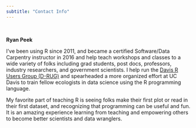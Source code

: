 ```yaml
---
subtitle: "Contact Info"
---
```


<br>

**Ryan Peek**
<br>
<a href="mailto:rapeek@ucdavis.edu"><i class="fa fa-envelope-square" aria-hidden="true"></i></a> 
<a href="https://ryanpeek.github.io/"><i class="fa fa-globe" aria-hidden="true"></i></a>
<a href="https://twitter.com/riverpeek"><i class="fa fa-twitter" aria-hidden="true"></i></a>
<a href="https://github.com/ryanpeek"><i class="fa fa-github" aria-hidden="true"></i></a> 
<a href="https://orcid.org/0000-0002-9577-6885"><i class="ai ai-orcid"></i></a>


I’ve been using R since 2011, and became a certified Software/Data Carpentry instructor in 2016 and help teach workshops and classes to a wide variety of folks including grad students, post docs, professors, industry researchers, and government scientists. I help run the [Davis R Users Group (D-RUG)](http://d-rug.github.io/) and spearheaded a more organized effort at UC Davis to train fellow ecologists in data science using the R programming language.

My favorite part of teaching R is seeing folks make their first plot or read in their first dataset, and recognizing that programming can be useful and fun. It is an amazing experience learning from teaching and empowering others to become better scientists and data wranglers.  


